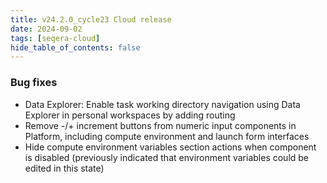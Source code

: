 ```yaml
---
title: v24.2.0_cycle23 Cloud release
date: 2024-09-02
tags: [seqera-cloud]
hide_table_of_contents: false
---
```


### Bug fixes

- Data Explorer: Enable task working directory navigation using Data Explorer in personal workspaces by adding routing
- Remove -/+ increment buttons from numeric input components in Platform, including compute environment and launch form interfaces
- Hide compute environment variables section actions when component is disabled (previously indicated that environment variables could be edited in this state)
